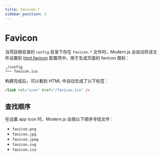 ```yaml
---
title: favicon.*
sidebar_position: 3
---
```


# Favicon

当项目根目录的 `config` 目录下存在 `favicon.*` 文件时，Modern.js 会自动将该文件设置到 [html.favicon](/configure/app/html/favicon) 配置项中，用于生成页面的 favicon 图标：

```
./config
└── favicon.ico
```

构建完成后，可以看到 HTML 中自动生成了以下标签：

```html
<link rel="icon" href="/favicon.ico" />
```

## 查找顺序

在设置 app icon 时，Modern.js 会按以下顺序寻找文件：

- `favicon.png`
- `favicon.jpg`
- `favicon.jpeg`
- `favicon.svg`
- `favicon.ico`
